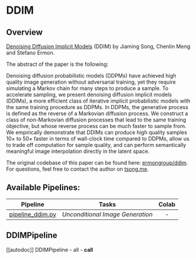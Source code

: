 <!--Copyright 2023 The HuggingFace Team. All rights reserved.

Licensed under the Apache License, Version 2.0 (the "License"); you may not use this file except in compliance with
the License. You may obtain a copy of the License at

http://www.apache.org/licenses/LICENSE-2.0

Unless required by applicable law or agreed to in writing, software distributed under the License is distributed on
an "AS IS" BASIS, WITHOUT WARRANTIES OR CONDITIONS OF ANY KIND, either express or implied. See the License for the
specific language governing permissions and limitations under the License.
-->

# DDIM

## Overview

[Denoising Diffusion Implicit Models](https://arxiv.org/abs/2010.02502) (DDIM) by Jiaming Song, Chenlin Meng and Stefano Ermon.

The abstract of the paper is the following:

Denoising diffusion probabilistic models (DDPMs) have achieved high quality image generation without adversarial training, yet they require simulating a Markov chain for many steps to produce a sample. To accelerate sampling, we present denoising diffusion implicit models (DDIMs), a more efficient class of iterative implicit probabilistic models with the same training procedure as DDPMs. In DDPMs, the generative process is defined as the reverse of a Markovian diffusion process. We construct a class of non-Markovian diffusion processes that lead to the same training objective, but whose reverse process can be much faster to sample from. We empirically demonstrate that DDIMs can produce high quality samples 10× to 50× faster in terms of wall-clock time compared to DDPMs, allow us to trade off computation for sample quality, and can perform semantically meaningful image interpolation directly in the latent space.

The original codebase of this paper can be found here: [ermongroup/ddim](https://github.com/ermongroup/ddim).
For questions, feel free to contact the author on [tsong.me](https://tsong.me/).

## Available Pipelines:

| Pipeline | Tasks | Colab
|---|---|:---:|
| [pipeline_ddim.py](https://github.com/huggingface/diffusers/blob/main/src/diffusers/pipelines/ddim/pipeline_ddim.py) | *Unconditional Image Generation* | - |


## DDIMPipeline
[[autodoc]] DDIMPipeline
	- all
	- __call__
